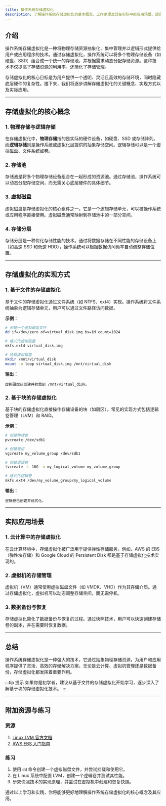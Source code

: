 ```yaml
---
title: 操作系统存储虚拟化
description: 了解操作系统存储虚拟化的基本概念、工作原理及其在实际中的应用场景。适合初学者全面掌握存储虚拟化的核心知识。
---
```


## 介绍

操作系统存储虚拟化是一种将物理存储资源抽象化、集中管理并以逻辑形式提供给用户或应用程序的技术。通过存储虚拟化，操作系统可以将多个物理存储设备（如硬盘、SSD）组合成一个统一的存储池，并根据需求动态分配存储资源。这种技术不仅提高了存储资源的利用率，还简化了存储管理。

存储虚拟化的核心目标是为用户提供一个透明、灵活且高效的存储环境，同时隐藏底层硬件的复杂性。接下来，我们将逐步讲解存储虚拟化的关键概念、实现方式以及实际应用。

---

## 存储虚拟化的核心概念

### 1. 物理存储与逻辑存储
在存储虚拟化中，**物理存储**指的是实际的硬件设备，如硬盘、SSD 或存储阵列。而**逻辑存储**则是操作系统或虚拟化层提供的抽象存储空间。逻辑存储可以是一个虚拟磁盘、文件系统或卷。

### 2. 存储池
存储池是将多个物理存储设备组合在一起形成的资源池。通过存储池，操作系统可以动态分配存储空间，而无需关心底层硬件的具体细节。

### 3. 虚拟磁盘
虚拟磁盘是存储虚拟化的核心组件之一。它是一个逻辑存储单元，可以被操作系统或应用程序直接使用。虚拟磁盘通常映射到存储池中的一部分空间。

### 4. 存储分层
存储分层是一种优化存储性能的技术。通过将数据存储在不同性能的存储设备上（如高速 SSD 和低速 HDD），操作系统可以根据数据访问频率自动调整存储位置。

---

## 存储虚拟化的实现方式

### 1. 基于文件的存储虚拟化
基于文件的存储虚拟化通过文件系统（如 NTFS、ext4）实现。操作系统将文件系统抽象为逻辑存储单元，用户可以通过文件路径访问数据。

**示例：**
```bash
# 创建一个虚拟磁盘文件
dd if=/dev/zero of=virtual_disk.img bs=1M count=1024

# 格式化虚拟磁盘
mkfs.ext4 virtual_disk.img

# 挂载虚拟磁盘
mkdir /mnt/virtual_disk
mount -o loop virtual_disk.img /mnt/virtual_disk
```

**输出：**
```
虚拟磁盘已创建并挂载到 /mnt/virtual_disk。
```

### 2. 基于块的存储虚拟化
基于块的存储虚拟化直接操作存储设备的块（如扇区）。常见的实现方式包括逻辑卷管理（LVM）和 RAID。

**示例：**
```bash
# 创建物理卷
pvcreate /dev/sdb1

# 创建卷组
vgcreate my_volume_group /dev/sdb1

# 创建逻辑卷
lvcreate -L 10G -n my_logical_volume my_volume_group

# 格式化逻辑卷
mkfs.ext4 /dev/my_volume_group/my_logical_volume
```

**输出：**
```
逻辑卷已创建并格式化。
```

---

## 实际应用场景

### 1. 云计算中的存储虚拟化
在云计算环境中，存储虚拟化被广泛用于提供弹性存储服务。例如，AWS 的 EBS（弹性块存储）和 Google Cloud 的 Persistent Disk 都是基于存储虚拟化技术实现的。

### 2. 虚拟机的存储管理
虚拟机（VM）通常使用虚拟磁盘文件（如 VMDK、VHD）作为其存储介质。通过存储虚拟化，虚拟机可以动态调整存储空间，而无需停机。

### 3. 数据备份与恢复
存储虚拟化简化了数据备份与恢复的过程。通过快照技术，用户可以快速创建存储卷的副本，并在需要时恢复数据。

---

## 总结

操作系统存储虚拟化是一种强大的技术，它通过抽象物理存储资源，为用户和应用程序提供了灵活、高效的存储解决方案。无论是云计算、虚拟机管理还是数据备份，存储虚拟化都发挥着重要作用。

:::tip 提示
如果你是初学者，建议从基于文件的存储虚拟化开始学习，逐步深入了解基于块的存储虚拟化技术。
:::

---

## 附加资源与练习

### 资源
1. [Linux LVM 官方文档](https://access.redhat.com/documentation/en-us/red_hat_enterprise_linux/8/html/configuring_and_managing_logical_volumes/index)
2. [AWS EBS 入门指南](https://aws.amazon.com/ebs/)

### 练习
1. 使用 `dd` 命令创建一个虚拟磁盘文件，并尝试挂载和使用它。
2. 在 Linux 系统中配置 LVM，创建一个逻辑卷并测试其性能。
3. 研究快照技术的实现原理，并尝试在虚拟机中创建和恢复快照。

通过以上学习和实践，你将能够更好地理解操作系统存储虚拟化的核心概念及其应用。